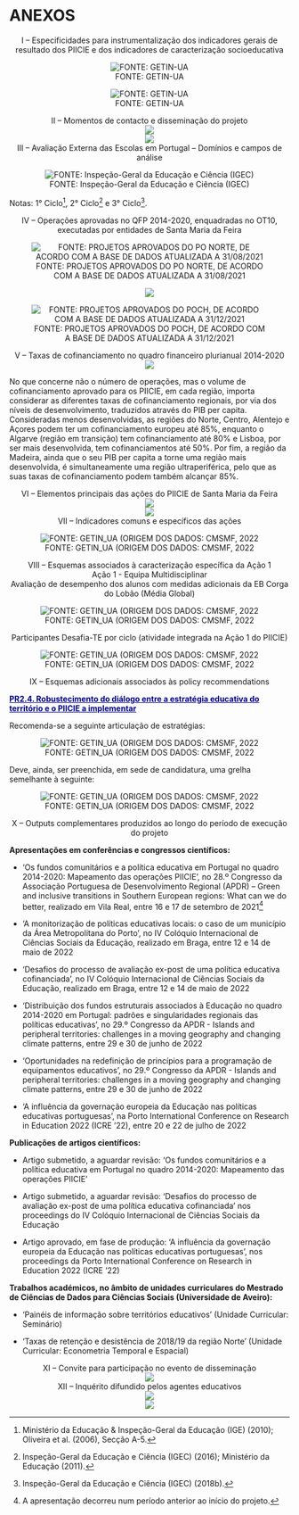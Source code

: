 # **ANEXOS**{-}

<center>I – Especificidades para instrumentalização dos indicadores gerais de resultado dos PIICIE e dos indicadores de caracterização socioeducativa</center>  

<center>![FONTE: GETIN-UA](C:\Users\julio\Documents\bookPoat\imagensRelatorio\figura79.jpg)</center>  

<center>![FONTE: GETIN-UA](C:\Users\julio\Documents\bookPoat\imagensRelatorio\figura80.jpg)</center>  

<center>II – Momentos de contacto e disseminação do projeto</center>  

<center>![](C:\Users\julio\Documents\bookPoat\imagensRelatorio\figura81.jpg)</center>  

<center>![](C:\Users\julio\Documents\bookPoat\imagensRelatorio\figura82.jpg)</center> 

<center>III – Avaliação Externa das Escolas em Portugal – Domínios e campos de análise</center>  

<center>![FONTE: Inspeção-Geral da Educação e Ciência (IGEC)](C:\Users\julio\Documents\bookPoat\imagensRelatorio\figura83.jpg)</center>   

Notas: 1° Ciclo[^20], 2° Ciclo[^21] e 3° Ciclo[^22].  

[^20]: Ministério da Educação & Inspeção-Geral da Educação (IGE) (2010); Oliveira et al. (2006), Secção A-5.  
[^21]: Inspeção-Geral da Educação e Ciência (IGEC) (2016); Ministério da Educação (2011).  
[^22]: Inspeção-Geral da Educação e Ciência (IGEC) (2018b).  

<center>IV – Operações aprovadas no QFP 2014-2020, enquadradas no OT10, executadas por entidades de Santa Maria da Feira</center>  

<center>![FONTE: PROJETOS APROVADOS DO PO NORTE, DE ACORDO COM A BASE DE DADOS ATUALIZADA A 31/08/2021](C:\Users\julio\Documents\bookPoat\imagensRelatorio\figura84.jpg)</center>   

<center>![](C:\Users\julio\Documents\bookPoat\imagensRelatorio\figura85.jpg)</center>  

<center>![FONTE: PROJETOS APROVADOS DO POCH, DE ACORDO COM A BASE DE DADOS ATUALIZADA A 31/12/2021](C:\Users\julio\Documents\bookPoat\imagensRelatorio\figura86.jpg)</center>  

<center>V – Taxas de cofinanciamento no quadro financeiro plurianual 2014-2020</center>  

<center>![](C:\Users\julio\Documents\bookPoat\imagensRelatorio\figura87.jpg)</center> 

No que concerne não o número de operações, mas o volume de cofinanciamento aprovado para os PIICIE, em cada região, importa considerar as diferentes taxas de cofinanciamento regionais, por via dos níveis de desenvolvimento, traduzidos através do PIB per capita. Consideradas menos desenvolvidas, as regiões do Norte, Centro, Alentejo e Açores podem ter um cofinanciamento europeu até 85%, enquanto o Algarve (região em transição) tem cofinanciamento até 80% e Lisboa, por ser mais desenvolvida, tem cofinanciamentos até 50%. Por fim, a região da Madeira, ainda que o seu PIB per capita a torne uma região mais desenvolvida, é simultaneamente uma região ultraperiférica, pelo que as suas taxas de cofinanciamento podem também alcançar 85%.  

<center>VI – Elementos principais das ações do PIICIE de Santa Maria da Feira</center> 

<center>![](C:\Users\julio\Documents\bookPoat\imagensRelatorio\figura88.jpg)</center>  

<center>![](C:\Users\julio\Documents\bookPoat\imagensRelatorio\figura89.jpg)</center>  

<center>VII – Indicadores comuns e específicos das ações</center>  

<center>![FONTE: GETIN_UA (ORIGEM DOS DADOS: CMSMF, 2022 ](C:\Users\julio\Documents\bookPoat\imagensRelatorio\figura90.jpg)</center>  

<center>VIII – Esquemas associados à caracterização específica da Ação 1</center>  
<center>Ação 1 - Equipa Multidisciplinar</center>  
<center>Avaliação de desempenho dos alunos com medidas adicionais da EB Corga do Lobão (Média Global)</center>  

<center>![FONTE: GETIN_UA (ORIGEM DOS DADOS: CMSMF, 2022 ](C:\Users\julio\Documents\bookPoat\imagensRelatorio\figura91.jpg)</center>  

<center>Participantes Desafia-TE por ciclo (atividade integrada na Ação 1 do PIICIE)</center>  

<center>![FONTE: GETIN_UA (ORIGEM DOS DADOS: CMSMF, 2022 ](C:\Users\julio\Documents\bookPoat\imagensRelatorio\figura92.jpg)</center> 

<center>IX – Esquemas adicionais associados às policy recommendations</center>  

<div id="hello" class="greeting message" style="color: darkblue;">
  <u><strong>PR2.4. Robustecimento do diálogo entre a estratégia educativa do território e o PIICIE a implementar</strong></u>
</div> 

Recomenda-se a seguinte articulação de estratégias:  

<center>![FONTE: GETIN_UA (ORIGEM DOS DADOS: CMSMF, 2022 ](C:\Users\julio\Documents\bookPoat\imagensRelatorio\img13.jpg)</center>

Deve, ainda, ser preenchida, em sede de candidatura, uma grelha semelhante à seguinte:  

<center>![FONTE: GETIN_UA (ORIGEM DOS DADOS: CMSMF, 2022 ](C:\Users\julio\Documents\bookPoat\imagensRelatorio\figura93.jpg)</center>  

<center>X – Outputs complementares produzidos ao longo do período de execução do projeto</center>   

**Apresentações em conferências e congressos científicos:**   

  - ‘Os fundos comunitários e a política educativa em Portugal no quadro 2014-2020: Mapeamento das operações PIICIE’, no 28.º Congresso da Associação Portuguesa de Desenvolvimento Regional (APDR) – Green and inclusive transitions in Southern European regions: What can we do better, realizado em Vila Real, entre 16 e 17 de setembro de 2021[^23]  
  
  - ‘A monitorização de políticas educativas locais: o caso de um município da Área Metropolitana do Porto’, no IV Colóquio Internacional de Ciências Sociais da Educação, realizado em Braga, entre 12 e 14 de maio de 2022  
  
  - ‘Desafios do processo de avaliação ex-post de uma política educativa cofinanciada’, no IV Colóquio Internacional de Ciências Sociais da Educação, realizado em Braga, entre 12 e 14 de maio de 2022  
  
  - ‘Distribuição dos fundos estruturais associados à Educação no quadro 2014-2020 em Portugal: padrões e singularidades regionais das políticas educativas’, no 29.º Congresso da APDR - Islands and peripheral territories: challenges in a moving geography and changing climate patterns, entre 29 e 30 de junho de 2022  
  
  - ‘Oportunidades na redefinição de princípios para a programação de equipamentos educativos’, no 29.º Congresso da APDR - Islands and peripheral territories: challenges in a moving geography and changing climate patterns, entre 29 e 30 de junho de 2022  
  
  - ‘A influência da governação europeia da Educação nas políticas educativas portuguesas’, na Porto International Conference on Research in Education 2022 (ICRE ’22), entre 20 e 22 de julho de 2022  

[^23]: A apresentação decorreu num período anterior ao início do projeto.  

**Publicações de artigos científicos:**  

  - Artigo submetido, a aguardar revisão: ‘Os fundos comunitários e a política educativa em Portugal no quadro 2014-2020: Mapeamento das operações PIICIE’  
  
  - Artigo submetido, a aguardar revisão: ‘Desafios do processo de avaliação ex-post de uma política educativa cofinanciada’ nos proceedings do IV Colóquio Internacional de Ciências Sociais da Educação  
  
  - Artigo aprovado, em fase de produção: ‘A influência da governação europeia da Educação nas políticas educativas portuguesas’, nos proceedings da Porto International Conference on Research in Education 2022 (ICRE ’22)  

**Trabalhos académicos, no âmbito de unidades curriculares do Mestrado de Ciências de Dados para Ciências Sociais (Universidade de Aveiro):**  

  - ‘Painéis de informação sobre territórios educativos’ (Unidade Curricular: Seminário)  
  
  - ‘Taxas de retenção e desistência de 2018/19 da região Norte’ (Unidade Curricular: Econometria Temporal e Espacial)  

<center>XI – Convite para participação no evento de disseminação</center>

<center>![](C:\Users\julio\Documents\bookPoat\imagensRelatorio\figura94.jpg)</center>   

<center>XII – Inquérito difundido pelos agentes educativos</center>  

<center>![](C:\Users\julio\Documents\bookPoat\imagensRelatorio\figura95.jpg)</center>    

<center>![](C:\Users\julio\Documents\bookPoat\imagensRelatorio\figura96.jpg)</center>  
